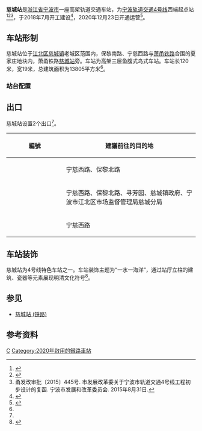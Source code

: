 {{Infobox station
| name = 慈城站
| eng_name = Cicheng Station
| linecolour = {{NingboRT color|4|s}}
| type = [[地铁站|地铁站]]
| image = Cicheng Station, 2021-01-01 03.jpg
| caption = 
| address = [[慈城镇|慈城镇]]
| borough = [[浙江省|浙江省]][[宁波市|宁波市]][[江北区_(宁波市)|江北区]]
| country = {{CHN}}
| coordinates = {{coord|format=dms|display=inline,title|Region:CN_Railway_Station}}
| owned = [[宁波市轨道交通集团有限公司|宁波市轨道交通集团]]
| operator = 宁波市轨道交通集团运营分公司
| line = {{NingboRT Sign|4|full}}
| distance = 
| platform = 1个[[岛式站台|岛式站台]]
| tracks = 2条
| bus_routes = <!--公交线路-->
| bus_stands = <!--公交站数量-->
| connections = <!--换乘交通-->
| structure = 高架车站
| hall = 高架站厅
| Interchange = 
| elevator = 2部
| exits = 2个
| disabled = <!--无障碍设施-->
| depth = <!--车站埋深-->
| levels = 3层
| architect = 
| architectural_style = 
| colour = 
| status = 在用
| built = 
| opened = {{NingboRT Dater|ymd|line=4}}
| closed = 
| former = 
| passengers = 
| pass_year = 
| pass_rank = 
| station_hours = 
| hours = {{NingboRT Station Time|4|宁慈|0:31|慈东|0:0|东慈|0:59}}
| first = {{NingboRT Time|4慈东F|0:0}}
| last = {{NingboRT Time|4慈东L|0:0}}
| adjacent = {{s-rail-start}}
{{s-rail|title=NingboRT}}
{{s-line new|system=NingboRT|line=4|previous=慈城西|next=官山河|type=W|note={{NingboRT Dater|西延|year|开通|line=4|type=W}}}}
{{end box}}
| route_map = {{bs-map|inline=1|legend=0
|top=往[[慈城西站|慈城西站]]（预留）
|map=
uSTRf\uSTRg
uSTR+BSr\uSTR+BSl
uSTR+BSr\uSTR+BSl
uSTR!~uABZg2\uSTRc3!~uSTR
uSTR!~uSTRc1\uSTR!~uSTR+4
uSTRf\uSTRg
|bottom=往[[官山河站|官山河站]]{{pad|4em}}
}}
}}
'''慈城站'''是[[浙江省|浙江省]][[宁波市|宁波市]]一座高架轨道交通车站，为[[宁波轨道交通|宁波轨道交通]][[宁波轨道交通4号线|4号线]]西端起点站<ref>{{cite web|url=http://news.cnnb.com.cn/system/2015/09/08/008394376.shtml|title=4号线要来了！离开工差最后一步 看车站位置离你家远不远|publisher=甬派客户端|date=2015-09-08|accessdate=2017-12-23|archive-date=2015-09-19|archive-url=https://web.archive.org/web/20150919155509/http://news.cnnb.com.cn/system/2015/09/08/008394376.shtml|dead-url=yes}}</ref><ref>{{cite web|url=http://news.cnnb.com.cn/system/2016/02/25/008473173.shtml|title=宁波地铁4号线、2号线二期站名命名方案公示|publisher=中国宁波网|date=2016-02-25|accessdate=2017-12-23|archive-date=2016-02-26|archive-url=https://web.archive.org/web/20160226083938/http://news.cnnb.com.cn/system/2016/02/25/008473173.shtml|dead-url=yes}}</ref><ref name="main">甬发改审批〔2015〕445号. 市发展改革委关于宁波市轨道交通4号线工程初步设计的复函. 宁波市发展和改革委员会. 2015年8月31日.</ref>，于2018年7月开工建设<ref>{{Cite web |url=http://nb8185.cnnb.com.cn/tiezi/minsheng_view.php?aid=909495 |title=问政：慈城地铁站怎么还没开工 |accessdate=2018-08-27 |author=宁波轨道交通指挥部 |date=2018-08-27 |publisher=宁波网络民生服务平台 |archive-url=https://web.archive.org/web/20180827143906/http://nb8185.cnnb.com.cn/tiezi/minsheng_view.php?aid=909495 |archive-date=2018-08-27 |dead-url=yes }}</ref>，2020年12月23日开通运营<ref name="open-ride4">{{Cite web|title=官宣！宁波轨道交通4号线12月23日上午10时开通运营|url=http://news.cnnb.com.cn/system/2020/12/21/030214390.shtml|accessdate=2020-12-21|author=张燕|date=2020-12-21|format=|publisher=中国宁波网|language=|archiveurl=https://web.archive.org/web/20201221095359/http://news.cnnb.com.cn/system/2020/12/21/030214390.shtml|archivedate=2020-12-21|dead-url=no}}</ref>。

==车站形制==
慈城站位于[[江北区_(宁波市)|江北区]][[慈城镇|慈城镇]]老城区范围内，保黎南路、宁慈西路与[[萧甬铁路|萧甬铁路]]合围的夏家庄地块内，萧甬铁路[[慈城站_(铁路)|慈城站]]旁。车站为高架三层鱼腹式岛式车站。车站长120米，宽19米，总建筑面积为13805平方米<ref name="main" />。

=== 站台配置 ===
{{RenderStations|system=NingboRT|
{{RailStStart|北}}
{{RailStPlatform|侧d}}
{{RailStLine|1|1|dir=|{{NingboRT Sign|4}} 不载客}}
{{RailStLine|2|2|dir=r|{{NingboRT Sign|4}} $$官山河$$・{{NingboRT Terminus|4|right}}方向}}
{{RailStPlatform|侧u}}
{{RailStEnd|南}}
}}

==出口==
慈城站设置2个出口<ref name="main" />。
{| class="wikitable"
! width="135px" |編號
!建議前往的目的地
|-
|{{NingboRT Exit|A|1}}
|宁慈西路、保黎北路
|-
|{{NingboRT Exit|A|2|注=E}}
|宁慈西路、保黎北路、寻芳园、慈城镇政府、宁波市江北区市场监督管理局慈城分局
|-
|{{NingboRT Exit|C}}
|宁慈西路
|}

==车站装饰==
慈城站为4号线特色车站之一。车站装饰主题为“一水一海洋”，通过站厅立柱的建筑、瓷器等元素展现明清文化符号<ref>{{cite web|url=http://news.cnnb.com.cn/system/2020/12/07/030210693.shtml|title=宁波地铁4号线快来啦 记者试乘探营|publisher=中国宁波网|author=张燕|author2=徐能|date=2020-12-07|accessdate=2020-12-15|archiveurl=https://web.archive.org/web/20201209130313/http://news.cnnb.com.cn/system/2020/12/07/030210693.shtml|archivedate=2020-12-09|dead-url=no}}</ref>。

== 参见 ==
*[[慈城站_(铁路)|慈城站 (铁路)]]

==参考资料==
{{reflist|2}}

{{宁波轨道交通4号线|C}}

[[Category:宁波市江北区轨道交通车站|C]]
[[Category:2020年啟用的鐵路車站|Category:2020年啟用的鐵路車站]]